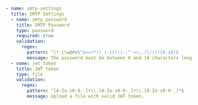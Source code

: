 ```yaml
- name: smtp-settings
  title: SMTP Settings
  - name: smtp_password
    title: SMTP Password
    type: password
    required: true
    validation:
      regex: 
        pattern: ^(?:[\w@#$%^&+=!*()_\-{}[\]:;"'<>,.?\/|]){8,16}$
        message: The password must be between 8 and 16 characters long and can contain a combination of uppercase letters, lowercase letters, digits, and special characters.
  - name: jwt_token
    title: JWT token
    type: file
    validation:
      regex: 
        pattern: ^[A-Za-z0-9-_]+\\.[A-Za-z0-9-_]+\\.[A-Za-z0-9-_]*$
        message: Upload a file with valid JWT token.            
```
